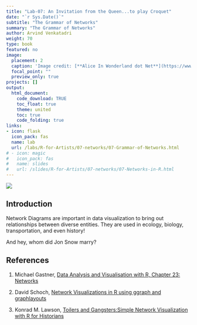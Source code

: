 ```yaml
---
title: "Lab-07: An Invitation from the Queen...to play Croquet"
date: "`r Sys.Date()`"
subtitle: "The Grammar of Networks"
summary: "The Grammar of Networks"
author: Arvind Venkatadri
weight: 70
type: book
featured: no
image:
  placement: 2
  caption: 'Image credit: [**Alice In Wonderland dot Net**](https://www.alice-in-wonderland.net/)'
  focal_point: ""
  preview_only: true
projects: []
output: 
  html_document:
    code_download: TRUE
    toc_float: true
    theme: united
    toc: true
    code_folding: true
links:
- icon: flask
  icon_pack: fas
  name: lab
  url: /labs/R-for-Artists/07-networks/07-Grammar-of-Networks.html
# - icon: magic
#   icon_pack: fas
#   name: slides
#   url: /slides/R-for-Artists/07-networks/07-Networks-in-R.html
---
```


![](featured.jpg)


## Introduction

Network Diagrams are important in data visualization to bring out relationships between diverse entities. They are used in ecology, biology, transportation, and even history!

And hey, whom did Jon Snow marry?


## References

1. Michael Gastner, [Data Analysis and Visualisation with R, Chapter 23: Networks](https://michaelgastner.com/DAVisR2021/chap-networks.html)  

2. David Schoch, [Network Visualizations in R
using ggraph and graphlayouts](http://mr.schochastics.net/netVizR.html)  

3. Konrad M. Lawson, [Toilers and Gangsters:Simple Network Visualization with R for Historians](https://kmlawson.github.io/dh-tutorials/network.html)

